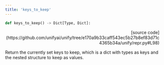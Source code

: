 ```yaml
---
title: 'keys_to_keep'
---
```


```python
def keys_to_keep() -> Dict[Type, Dict]:
```

<p align="right">[source code](https://github.com/unifyai/unify/tree/e170a9b33caff543ec5b27b8ef83d71c4365b34a/unify/repr.py#L98)</p>

Return the currently set keys to keep, which is a dict with types as keys and the
nested structure to keep as values.